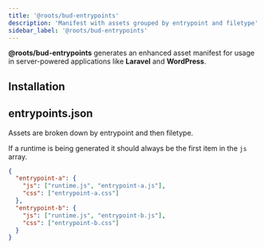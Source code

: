 ```yaml
---
title: '@roots/bud-entrypoints'
description: 'Manifest with assets grouped by entrypoint and filetype'
sidebar_label: '@roots/bud-entrypoints'
---
```



**@roots/bud-entrypoints** generates an enhanced asset manifest for usage in server-powered applications like **Laravel** and **WordPress**.

## Installation

<Install packages="@roots/bud-entrypoints" />

## entrypoints.json

Assets are broken down by entrypoint and then filetype.

If a runtime is being generated it should always be the first item in the `js` array.

```json title="entrypoints.json"
{
  "entrypoint-a": {
    "js": ["runtime.js", "entrypoint-a.js"],
    "css": ["entrypoint-a.css"]
  },
  "entrypoint-b": {
    "js": ["runtime.js", "entrypoint-b.js"],
    "css": ["entrypoint-b.css"]
  }
}
```

